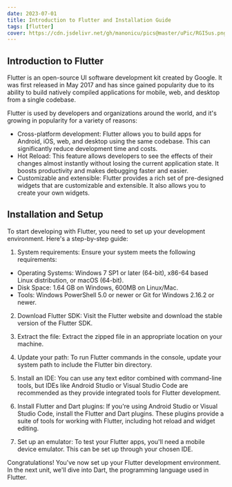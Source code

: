 ```yaml
---
date: 2023-07-01
title: Introduction to Flutter and Installation Guide
tags: [flutter]
cover: https://cdn.jsdelivr.net/gh/manonicu/pics@master/uPic/RGI5us.png
---
```


## Introduction to Flutter

Flutter is an open-source UI software development kit created by Google. It was first released in May 2017 and has since gained popularity due to its ability to build natively compiled applications for mobile, web, and desktop from a single codebase.

Flutter is used by developers and organizations around the world, and it's growing in popularity for a variety of reasons:

- Cross-platform development: Flutter allows you to build apps for Android, iOS, web, and desktop using the same codebase. This can significantly reduce development time and costs.
- Hot Reload: This feature allows developers to see the effects of their changes almost instantly without losing the current application state. It boosts productivity and makes debugging faster and easier.
- Customizable and extensible: Flutter provides a rich set of pre-designed widgets that are customizable and extensible. It also allows you to create your own widgets.

## Installation and Setup

To start developing with Flutter, you need to set up your development environment. Here's a step-by-step guide:

1. System requirements: Ensure your system meets the following requirements:

- Operating Systems: Windows 7 SP1 or later (64-bit), x86-64 based Linux distribution, or macOS (64-bit).
- Disk Space: 1.64 GB on Windows, 600MB on Linux/Mac.
- Tools: Windows PowerShell 5.0 or newer or Git for Windows 2.16.2 or newer.

2. Download Flutter SDK: Visit the Flutter website and download the stable version of the Flutter SDK.

3. Extract the file: Extract the zipped file in an appropriate location on your machine.

4. Update your path: To run Flutter commands in the console, update your system path to include the Flutter bin directory.

5. Install an IDE: You can use any text editor combined with command-line tools, but IDEs like Android Studio or Visual Studio Code are recommended as they provide integrated tools for Flutter development.

6. Install Flutter and Dart plugins: If you're using Android Studio or Visual Studio Code, install the Flutter and Dart plugins. These plugins provide a suite of tools for working with Flutter, including hot reload and widget editing.

7. Set up an emulator: To test your Flutter apps, you'll need a mobile device emulator. This can be set up through your chosen IDE.

Congratulations! You've now set up your Flutter development environment. In the next unit, we'll dive into Dart, the programming language used in Flutter.
